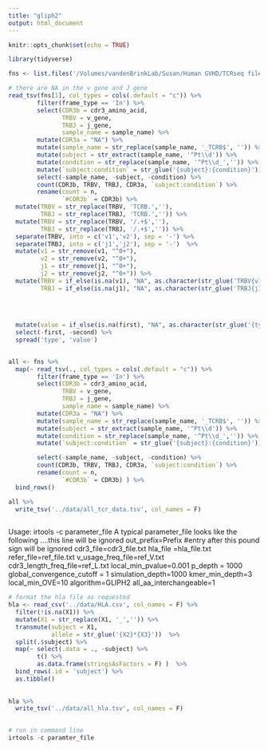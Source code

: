 ```yaml
---
title: "gliph2"
output: html_document
---
```


```r
knitr::opts_chunk$set(echo = TRUE)
```

```r
library(tidyverse)
```

```r
fns <- list.files('/Volumes/vandenBrinkLab/Susan/Human GVHD/TCRseq files/', full.names = T)

# there are NA in the v gene and J gene
read_tsv(fns[1], col_types = cols(.default = "c")) %>% 
        filter(frame_type == 'In') %>% 
        select(CDR3b = cdr3_amino_acid,
               TRBV = v_gene,
               TRBJ = j_gene,
               sample_name = sample_name) %>% 
        mutate(CDR3a = "NA") %>% 
        mutate(sample_name = str_replace(sample_name, '_TCRB$', '')) %>% 
        mutate(subject = str_extract(sample_name, '^Pt\\d')) %>% 
        mutate(condition = str_replace(sample_name, '^Pt\\d_','')) %>% 
        mutate(`subject:condition` = str_glue('{subject}:{condition}')) %>% 
        select(-sample_name, -subject, -condition) %>% 
        count(CDR3b, TRBV, TRBJ, CDR3a, `subject:condition`) %>% 
        rename(count = n,
               `#CDR3b` = CDR3b) %>% 
  mutate(TRBV = str_replace(TRBV, 'TCRB.',''),
         TRBJ = str_replace(TRBJ, 'TCRB.','')) %>% 
  mutate(TRBV = str_replace(TRBV, '/.+$',''),
         TRBJ = str_replace(TRBJ, '/.+$','')) %>% 
  separate(TRBV, into = c('v1','v2'), sep = '-') %>% 
  separate(TRBJ, into = c('j1','j2'), sep = '-')  %>% 
  mutate(v1 = str_remove(v1, "^0+"),
         v2 = str_remove(v2, "^0+"),
         j1 = str_remove(j1, "^0+"),
         j2 = str_remove(j2, "^0+")) %>% 
  mutate(TRBV = if_else(is.na(v1), "NA", as.character(str_glue('TRBV{v1}-{v2}'))),
         TRBJ = if_else(is.na(j1), "NA", as.character(str_glue('TRBJ{j1}-{j2}')))) 
  
  
  

  mutate(value = if_else(is.na(first), "NA", as.character(str_glue('{type}{first}-{second}')))) %>% 
  select(-first, -second) %>% 
  spread('type', 'value')
  
```


```r
all <- fns %>% 
  map(~ read_tsv(., col_types = cols(.default = "c")) %>% 
        filter(frame_type == 'In') %>% 
        select(CDR3b = cdr3_amino_acid,
               TRBV = v_gene,
               TRBJ = j_gene,
               sample_name = sample_name) %>% 
        mutate(CDR3a = "NA") %>% 
        mutate(sample_name = str_replace(sample_name, '_TCRB$', '')) %>% 
        mutate(subject = str_extract(sample_name, '^Pt\\d')) %>% 
        mutate(condition = str_replace(sample_name, '^Pt\\d_','')) %>% 
        mutate(`subject:condition` = str_glue('{subject}:{condition}')) %>% 

        select(-sample_name, -subject, -condition) %>% 
        count(CDR3b, TRBV, TRBJ, CDR3a, `subject:condition`) %>% 
        rename(count = n,
               `#CDR3b` = CDR3b) ) %>% 
  bind_rows()

all %>% 
  write_tsv('../data/all_tcr_data.tsv', col_names = F)
  
```

Usage:   irtools -c parameter_file
A typical parameter_file looks like the following
....this line will be ignored
out_prefix=Prefix #entry after this pound sign will be ignored
cdr3_file=cdr3_file.txt
hla_file =hla_file.txt
refer_file=ref_file.txt
v_usage_freq_file=ref_V.txt
cdr3_length_freq_file=ref_L.txt
local_min_pvalue=0.001
p_depth = 1000
global_convergence_cutoff = 1
simulation_depth=1000
kmer_min_depth=3
local_min_OVE=10
algorithm=GLIPH2
all_aa_interchangeable=1

```r
# format the hla file as requested
hla <- read_csv('../data/HLA.csv', col_names = F) %>% 
  filter(!is.na(X1)) %>% 
  mutate(X1 = str_replace(X1, '_','')) %>% 
  transmute(subject = X1,
            allele = str_glue('{X2}*{X3}'))  %>% 
  split(.$subject) %>% 
  map(~ select(.data = ., -subject) %>% 
        t() %>% 
        as.data.frame(stringsAsFactors = F) )  %>% 
  bind_rows(.id = 'subject') %>% 
  as.tibble()
  
  
hla %>% 
  write_tsv('../data/all_hla.tsv', col_names = F)
  
```


```r
# run in command line
irtools -c paramter_file
```

